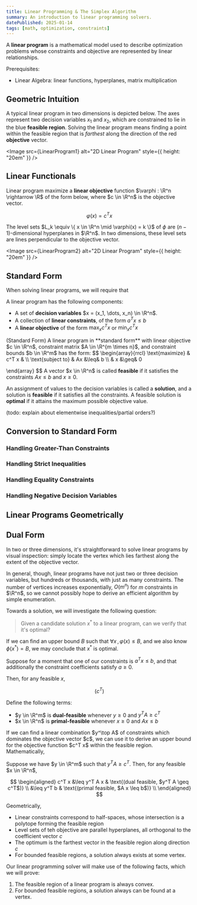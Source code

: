 ```yaml
---
title: Linear Programming & The Simplex Algorithm
summary: An introduction to linear programming solvers.
datePublished: 2025-01-14
tags: [math, optimization, constraints]
---
```



<ExactQuote source="Wikipedia">A **linear program** is a mathematical model used to describe optimization problems whose constraints and objective are represented by linear relationships.</ExactQuote>

Prerequisites:

* Linear Algebra:  linear functions, hyperplanes, matrix multiplication

## Geometric Intuition

A typical linear program in two dimensions is depicted below.  The axes represent two decision variables $x_1$ and $x_2$, which are constrained to lie in the blue **feasible region**.  Solving the linear program means finding a point within the feasible region that is _farthest_ along the direction of the red **objective** vector.


<Image src={LinearProgram1} alt="2D Linear Program" style={{ height: "20em" }} />

## Linear Functionals

Linear program maximize a **linear objective** function $\varphi : \R^n \rightarrow \R$ of the form below, where $c \in \R^n$ is the objective vector.

$$
\varphi(x) = c^T x
$$

The level sets $L_k \equiv \{ x \in \R^n \mid \varphi(x) = k \}$ of $\phi$ are $(n-1)$-dimensional hyperplanes in $\R^n$.  In two dimensions, these level sets are lines perpendicular to the objective vector.


<Image src={LinearProgram2} alt="2D Linear Program" style={{ height: "20em" }} />

## Standard Form

When solving linear programs, we will require that

A linear program has the following components:

* A set of **decision variables** $x = (x_1, \dots, x_n) \in \R^n$.
* A collection of **linear constraints**, of the form $a^T x \leq b$
* A **linear objective** of the form $\max_x c^T x$ or $\min_x c^T x$

<Definition>
  (Standard Form) A linear program in **standard form** with linear objective $c \in \R^n$, constraint matrix $A \in \R^{m \times n}$, and constraint bounds $b \in \R^m$ has the form:
  $$
  \begin{array}{rrcl}
  \text{maximize}   & c^T x &       \\
  \text{subject to} & Ax &\leq& b \\
                    & x  &\geq& 0

  \end{array}
  $$
  A vector $x \in \R^n$ is called **feasible** if it satisfies the constraints $Ax \leq b$ and $x \geq 0$.
</Definition>

An assignment of values to the decision variables is called a **solution**, and a solution is **feasible** if it satisfies all the constraints.  A feasible solution is **optimal** if it attains the maximum possible objective value.

(todo: explain about elementwise inequalities/partial orders?)

## Conversion to Standard Form

### Handling Greater-Than Constraints

### Handling Strict Inequalities

### Handling Equality Constraints

### Handling Negative Decision Variables

## Linear Programs Geometrically

## Dual Form

In two or three dimensions, it's straightforward to solve linear programs by visual inspection:  simply locate the vertex which lies farthest along the extent of the objective vector.

In general, though, linear programs have not just two or three decision variables, but hundreds or thousands, with just as many constraints.  The number of vertices increases exponentially, $O(m^n)$ for $m$ constraints in $\R^n$, so we cannot possibly hope to derive an efficient algorithm by simple enumeration.

Towards a solution, we will investigate the following question:

> Given a candidate solution $x^*$ to a linear program, can we verify that it's optimal?

If we can find an upper bound $B$ such that $\forall x\,, \varphi(x) \leq B$, and we also know $\phi(x^*) = B$, we may conclude that $x^*$ is optimal.

Suppose for a moment that one of our constraints is $a^T x \leq b$, and that additionally the constraint coefficients satisfy $a \geq 0$.

Then, for any feasible $x$,

$$
(c^T)
$$



Define the following terms:

* $y \in \R^m$ is **dual-feasible** whenever $y \geq 0$ and $y^T A \geq c^T$
* $x \in \R^n$ is **primal-feasible** whenever $x \geq 0$ and $Ax \leq b$

<Observation>
If we can find a linear combination $y^\top A$ of constraints which dominates the objective vector $c$, we can use it to derive an upper bound for the objective function $c^T x$ within the feasible region.  Mathematically,

Suppose we have $y \in \R^m$ such that $y^T A \geq c^T$.  Then, for any feasible $x \in \R^n$, 

$$
\begin{aligned}
  c^T x &\leq y^T A x  & \text{(dual feasible, $y^T A \geq c^T$)}  \\
        &\leq    y^T b & \text{(primal feasible, $A x \leq b$)}  \\
\end{aligned}
$$
</Observation>



Geometrically,

* Linear constraints correspond to half-spaces, whose intersection is a polytope forming the feasible region
* Level sets of teh objective are parallel hyperplanes, all orthogonal to the coefficient vector $c$
* The optimum is the farthest vector in the feasible region along direction $c$
* For bounded feasible regions, a solution always exists at some vertex.

Our linear programming solver will make use of the following facts, which we will prove:

1. The feasible region of a linear program is always convex.
2. For bounded feasible regions, a solution always can be found at a vertex.

